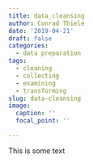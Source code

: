 ```yaml
---
title: data_cleansing
author: Conrad Thiele
date: '2019-04-21'
draft: false
categories:
  - data preparation
tags:
  - cleaning
  - collecting
  - examining
  - transforming
slug: data-cleansing
image:
  caption: ''
  focal_point: ''

---
```

This is some text
